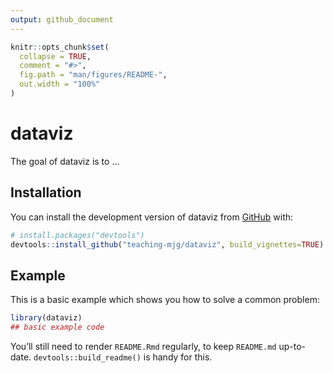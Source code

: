 ```yaml
---
output: github_document
---
```


<!-- README.md is generated from README.Rmd. Please edit that file -->

```r
knitr::opts_chunk$set(
  collapse = TRUE,
  comment = "#>",
  fig.path = "man/figures/README-",
  out.width = "100%"
)
```

# dataviz

<!-- badges: start -->
<!-- badges: end -->

The goal of dataviz is to ...

## Installation

You can install the development version of dataviz from [GitHub](https://github.com/) with:

``` r
# install.packages("devtools")
devtools::install_github("teaching-mjg/dataviz", build_vignettes=TRUE)
```

## Example

This is a basic example which shows you how to solve a common problem:

```r
library(dataviz)
## basic example code
```

You'll still need to render `README.Rmd` regularly, to keep `README.md` up-to-date. `devtools::build_readme()` is handy for this.


